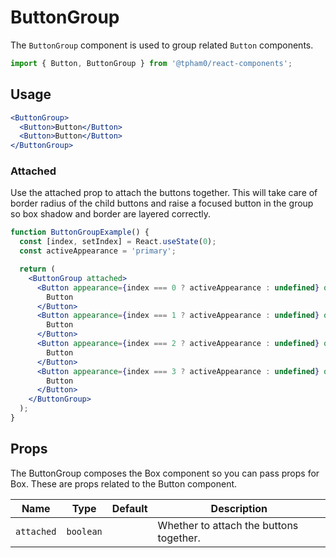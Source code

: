 
<SEO
  title="ButtonGroup"
  scope="Components"
  description="ButtonGroup component is used to group related buttons together."
/>

# ButtonGroup

The `ButtonGroup` component is used to group related `Button` components.

```js
import { Button, ButtonGroup } from '@tpham0/react-components';
```

## Usage

```jsx
<ButtonGroup>
  <Button>Button</Button>
  <Button>Button</Button>
</ButtonGroup>
```

### Attached

Use the attached prop to attach the buttons together. This will take care of border radius of the child buttons and raise a focused button in the group so box shadow and border are layered correctly.

```jsx
function ButtonGroupExample() {
  const [index, setIndex] = React.useState(0);
  const activeAppearance = 'primary';

  return (
    <ButtonGroup attached>
      <Button appearance={index === 0 ? activeAppearance : undefined} onClick={() => setIndex(0)}>
        Button
      </Button>
      <Button appearance={index === 1 ? activeAppearance : undefined} onClick={() => setIndex(1)}>
        Button
      </Button>
      <Button appearance={index === 2 ? activeAppearance : undefined} onClick={() => setIndex(2)}>
        Button
      </Button>
      <Button appearance={index === 3 ? activeAppearance : undefined} onClick={() => setIndex(3)}>
        Button
      </Button>
    </ButtonGroup>
  );
}
```

## Props

The ButtonGroup composes the Box component so you can pass props for Box. These are props related to the Button component.

| Name       | Type      | Default | Description                             |
| ---------- | --------- | ------- | --------------------------------------- |
| `attached` | `boolean` |         | Whether to attach the buttons together. |
